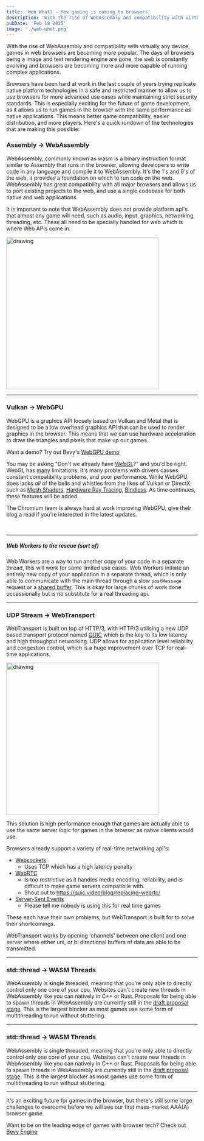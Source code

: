```yaml
---
title: 'Web What? - How gaming is coming to browsers'
description: 'With the rise of WebAssembly and compatibility with virtually any device, games in web browsers are becoming more popular. But there''s still some large challenges to supporting the platform you should know.'
pubDate: 'Feb 18 2025'
image: './web-what.png'
---
```



With the rise of WebAssembly and compatibility with virtually any device, games in web browsers are becoming more popular. The days of browsers being a image and text rendering engine are gone, the web is constantly evolving and browsers are becoming more and more capable of running complex applications.

Browsers have been hard at work in the last couple of years trying replicate native platform technologies in a safe and restricted manner to allow us to use browsers for more advanced use cases while maintaining strict security standards.
This is especially exciting for the future of game development, as it allows us to run games in the browser with the same performance as native applications. This means better game compatibility, easier distribution, and more players.
Here's a quick rundown of the technologies that are making this possible:

### Assembly -> WebAssembly

<BaselineStatus id="wasm" />

WebAssembly, commonly known as wasm is a binary instruction format similar to Assembly that runs in the browser,
allowing developers to write code in any language and compile it to WebAssembly. It's the 1's and 0's of the web, it 
provides a foundation on which to run code on the web.
WebAssembly has great compatibility with all major browsers and allows us to port existing projects to the web, and
use a single codebase for both native and web applications.

It is important to note that WebAssembly does not provide platform api's that almost any game will need, such as
audio, input, graphics, networking, threading, etc. These all need to be specially handled for web which is where Web APIs come in.

<Image src={WebassemblyImage} alt="drawing" width="400"/>

----------------------------

### Vulkan -> WebGPU

<BaselineStatus id="webgpu" />

WebGPU is a graphics API loosely based on Vulkan and Metal that is designed to be a low overhead graphics API
that can be used to render graphics in the browser. This means that we can use hardware acceleration to draw the
triangles and pixels that make up our games.

Want a demo? Try out Bevy's [WebGPU demo](https://bevyengine.org/examples-webgpu/3d-rendering/motion-blur/)

You may be asking "Don't we already have [WebGL](https://developer.mozilla.org/en-US/docs/Web/API/WebGL_API)?" and you'd be right.
WebGL has
[many](https://discussions.unity.com/t/webgl-vs-desktop-unity-vs-js-engine/932348)
limitations. It's many problems with drivers causes constant compatibility problems, and poor performance.
While WebGPU does lacks *all* of the bells and whistles from the likes of Vulkan or DirectX, such as 
[Mesh Shaders](https://github.com/gpuweb/gpuweb/issues/3015),
[Hardware Ray Tracing](https://github.com/gpuweb/gpuweb/issues/535),
[Bindless](https://hackmd.io/PCwnjLyVSqmLfTRSqH0viA?view).
As time continues, these features will be added.

The Chromium team is always hard at work improving WebGPU, give their blog a read if you're interested in the latest updates.

<LinkPreview id="https://developer.chrome.com/blog/next-for-webgpu" />

<br/>

----------------------------

##### Web Workers to the rescue (sort of)

<BaselineStatus id="js-modules-workers" />

Web Workers are a way to run another copy of your code in a separate thread, this will work for some limited use cases.
Web Workers initiate an entirely new copy of your application in a separate thread, which is only able to communicate with the main
thread through a slow `postMessage` request or a [shared buffer](https://developer.mozilla.org/en-US/docs/Web/JavaScript/Reference/Global_Objects/SharedArrayBuffer).
This is okay for large chunks of work done occassionally but is no substitute for a real threading api. 

----------------------------

### UDP Stream -> WebTransport

<BaselineStatus id="webtransport" />

WebTransport is built on top of HTTP/3, with HTTP/3 utilising
a new UDP based transport protocol named [QUIC](https://www.chromium.org/quic/) which is the key to its low latency and high throughput networking.
UDP allows for application level reliability and congestion control, which is a huge improvement over TCP for real-time applications.

<Image src={WebtransportImage} alt="drawing" width="400"/>

This solution is high performance enough that games are actually able to use the same server logic for games in the browser as native clients would use. 

Browsers already support a variety of real-time networking api's:
- [Websockets](https://developer.mozilla.org/en-US/docs/Web/API/WebSockets_API)
    - Uses TCP which has a high latency penalty
- [WebRTC](https://developer.mozilla.org/en-US/docs/Web/API/WebRTC_API)
    - Is too restrictive as it handles media encoding, reliability, and is difficult to make game servers compatibile with.
    - Shout out to https://quic.video/blog/replacing-webrtc/
- [Server-Sent Events](https://developer.mozilla.org/en-US/docs/Web/API/Server-sent_events/Using_server-sent_events)
    - Please tell me nobody is using this for real time games

These each have their own problems, but WebTransport is built for to solve their shortcomings.

WebTransport works by opening 'channels' between one client and one server where either uni, or bi directional buffers of data are able
to be transmitted.

----------------------------

### std::thread -> WASM Threads

<BaselineStatus id="shared-everything-threads" />

WebAssembly is single threaded, meaning that you're only able to directly control only one core of your cpu. Websites can't create new threads in WebAssembly like you can natively in C++ or Rust.
Proposals for being able to spawn threads in WebAssembly are currently still in the [draft proposal stage](https://github.com/WebAssembly/shared-everything-threads).
This is the largest blocker as most games use some form of multithreading to run without stuttering.

----------------------------

### std::thread -> WASM Threads

<BaselineStatus id="shared-everything-threads" />

WebAssembly is single threaded, meaning that you're only able to directly control only one core of your cpu. Websites can't create new threads in WebAssembly like you can natively in C++ or Rust.
Proposals for being able to spawn threads in WebAssembly are currently still in the [draft proposal stage](https://github.com/WebAssembly/shared-everything-threads).
This is the largest blocker as most games use some form of multithreading to run without stuttering.

----------------------------

It's an exciting future for games in the browser, but there's still some large challenges to overcome before we will see our first mass-market AAA(A) browser game.

Want to be on the leading edge of games with browser tech? Check out [Bevy Engine](https://bevyengine.org/)
